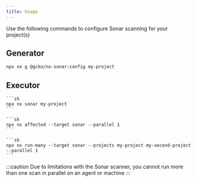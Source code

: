 ```yaml
---
title: Usage
---
```



Use the following commands to configure Sonar scanning for your project(s)

## Generator

```sh
npx nx g @gcko/nx-sonar:config my-project
```

## Executor

<Tabs>
  <TabItem label="project">

    ```sh
    npx nx sonar my-project
    ```

  </TabItem>
  <TabItem label="affected">

    ```sh
    npx nx affected --target sonar --parallel 1
    ```

  </TabItem>
  <TabItem label="run-many">

    ```sh
    npx nx run-many --target sonar --projects my-project my-second-project --parallel 1
    ```

  </TabItem>
</Tabs>

:::caution
Due to limitations with the Sonar scanner, you cannot run more than one scan in parallel on an agent or machine
:::
